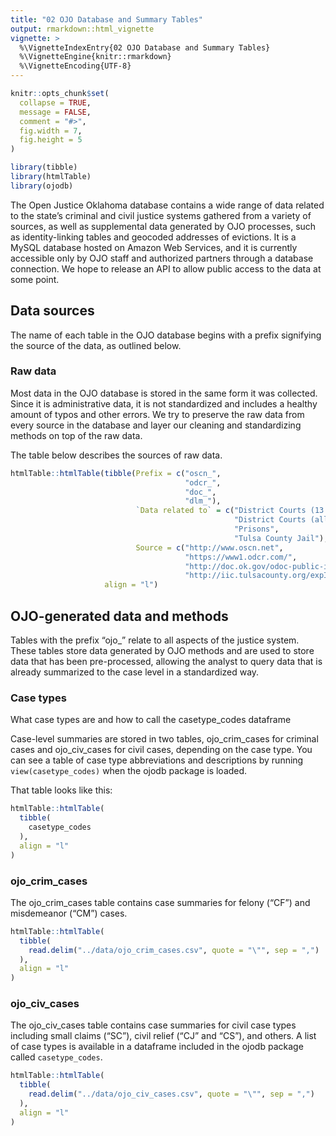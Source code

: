 ```yaml
---
title: "02 OJO Database and Summary Tables"
output: rmarkdown::html_vignette
vignette: >
  %\VignetteIndexEntry{02 OJO Database and Summary Tables}
  %\VignetteEngine{knitr::rmarkdown}
  %\VignetteEncoding{UTF-8}
---
```


```r
knitr::opts_chunk$set(
  collapse = TRUE,
  message = FALSE,
  comment = "#>",
  fig.width = 7,
  fig.height = 5
)

library(tibble)
library(htmlTable)
library(ojodb)
```

The Open Justice Oklahoma database contains a wide range of data related to the state's criminal and civil justice systems gathered from a variety of sources, as well as supplemental data generated by OJO processes, such as identity-linking tables and geocoded addresses of evictions. It is a MySQL database hosted on Amazon Web Services, and it is currently accessible only by OJO staff and authorized partners through a database connection. We hope to release an API to allow public access to the data at some point.

## Data sources

The name of each table in the OJO database begins with a prefix signifying the source of the data, as outlined below.

### Raw data

Most data in the OJO database is stored in the same form it was collected. Since it is administrative data, it is not standardized and includes a healthy amount of typos and other errors. We try to preserve the raw data from every source in the database and layer our cleaning and standardizing methods on top of the raw data.

The table below describes the sources of raw data.

```r
htmlTable::htmlTable(tibble(Prefix = c("oscn_",
                                       "odcr_",
                                       "doc_",
                                       "dlm_"),
                            `Data related to` = c("District Courts (13 counties, including 6 largest by population)",
                                                  "District Courts (all courts not included in OSCN)",
                                                  "Prisons",
                                                  "Tulsa County Jail"),
                            Source = c("http://www.oscn.net",
                                       "https://www1.odcr.com/",
                                       "http://doc.ok.gov/odoc-public-inmate-data",
                                       "http://iic.tulsacounty.org/expInmateBookings")),
                     align = "l")
```

## OJO-generated data and methods

Tables with the prefix "ojo\_" relate to all aspects of the justice system. These tables store data generated by OJO methods and are used to store data that has been pre-processed, allowing the analyst to query data that is already summarized to the case level in a standardized way.

### Case types

What case types are and how to call the casetype_codes dataframe

Case-level summaries are stored in two tables, ojo_crim_cases for criminal cases and ojo_civ_cases for civil cases, depending on the case type. You can see a table of case type abbreviations and descriptions by running `view(casetype_codes)` when the ojodb package is loaded. 

That table looks like this:

```r
htmlTable::htmlTable(
  tibble(
    casetype_codes
  ),
  align = "l"
)
```

### ojo_crim_cases

The ojo_crim_cases table contains case summaries for felony ("CF") and misdemeanor ("CM") cases.

```r
htmlTable::htmlTable(
  tibble(
    read.delim("../data/ojo_crim_cases.csv", quote = "\"", sep = ",")
  ),
  align = "l"
)
```

### ojo_civ_cases

The ojo_civ_cases table contains case summaries for civil case types including small claims ("SC"), civil relief ("CJ" and "CS"), and others. A list of case types is available in a dataframe included in the ojodb package called `casetype_codes`.

```r
htmlTable::htmlTable(
  tibble(
    read.delim("../data/ojo_civ_cases.csv", quote = "\"", sep = ",")
  ),
  align = "l"
)
```
